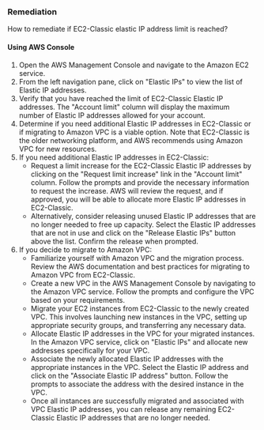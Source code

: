### Remediation

How to remediate if EC2-Classic elastic IP address limit is reached?

#### Using AWS Console

1. Open the AWS Management Console and navigate to the Amazon EC2 service.
2. From the left navigation pane, click on "Elastic IPs" to view the list of Elastic IP addresses.
3. Verify that you have reached the limit of EC2-Classic Elastic IP addresses. The "Account limit" column will display the maximum number of Elastic IP addresses allowed for your account.
4. Determine if you need additional Elastic IP addresses in EC2-Classic or if migrating to Amazon VPC is a viable option. Note that EC2-Classic is the older networking platform, and AWS recommends using Amazon VPC for new resources.
5. If you need additional Elastic IP addresses in EC2-Classic:
   - Request a limit increase for the EC2-Classic Elastic IP addresses by clicking on the "Request limit increase" link in the "Account limit" column. Follow the prompts and provide the necessary information to request the increase. AWS will review the request, and if approved, you will be able to allocate more Elastic IP addresses in EC2-Classic.
   - Alternatively, consider releasing unused Elastic IP addresses that are no longer needed to free up capacity. Select the Elastic IP addresses that are not in use and click on the "Release Elastic IPs" button above the list. Confirm the release when prompted.
6. If you decide to migrate to Amazon VPC:
   - Familiarize yourself with Amazon VPC and the migration process. Review the AWS documentation and best practices for migrating to Amazon VPC from EC2-Classic.
   - Create a new VPC in the AWS Management Console by navigating to the Amazon VPC service. Follow the prompts and configure the VPC based on your requirements.
   - Migrate your EC2 instances from EC2-Classic to the newly created VPC. This involves launching new instances in the VPC, setting up appropriate security groups, and transferring any necessary data.
   - Allocate Elastic IP addresses in the VPC for your migrated instances. In the Amazon VPC service, click on "Elastic IPs" and allocate new addresses specifically for your VPC.
   - Associate the newly allocated Elastic IP addresses with the appropriate instances in the VPC. Select the Elastic IP address and click on the "Associate Elastic IP address" button. Follow the prompts to associate the address with the desired instance in the VPC.
   - Once all instances are successfully migrated and associated with VPC Elastic IP addresses, you can release any remaining EC2-Classic Elastic IP addresses that are no longer needed.


